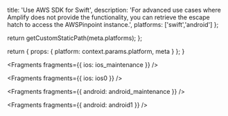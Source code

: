                   
  title: 'Use AWS SDK for Swift',
  description: 'For advanced use cases where Amplify does not provide the functionality, you can retrieve the escape hatch to access the AWSPinpoint instance.',
  platforms: ['swift','android']
};

  return getCustomStaticPath(meta.platforms);
};

  return {
    props: {
      platform: context.params.platform,
      meta
    }
  };
}
          



<Fragments fragments={{ ios: ios_maintenance }} />


<Fragments fragments={{ ios: ios0 }} />


<Fragments fragments={{ android: android_maintenance }} />


<Fragments fragments={{ android: android1 }} />
